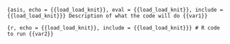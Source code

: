 ```{asis, echo = {{load_load_knit}}, eval = {{load_load_knit}}, include = {{load_load_knit}}}
Description of what the code will do {{var1}}
```

```{r, echo = {{load_load_knit}}, include = {{load_load_knit}}}
# R code to run {{var2}}
```
